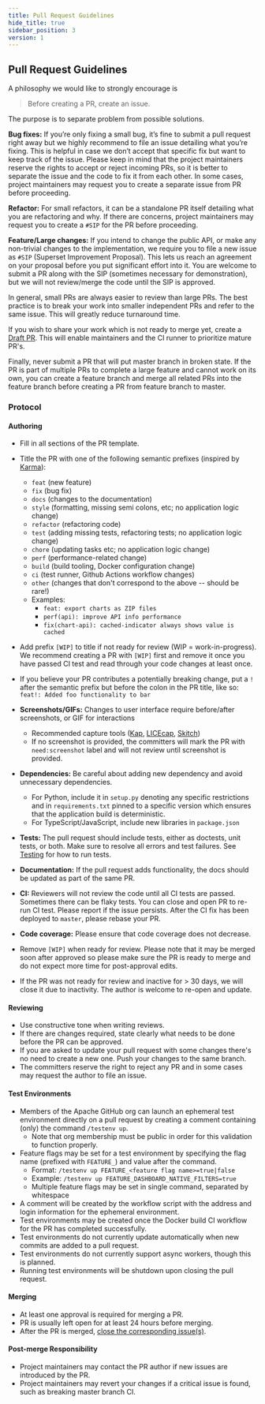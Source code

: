 ```yaml
---
title: Pull Request Guidelines
hide_title: true
sidebar_position: 3
version: 1
---
```


## Pull Request Guidelines

A philosophy we would like to strongly encourage is

> Before creating a PR, create an issue.

The purpose is to separate problem from possible solutions.

**Bug fixes:** If you’re only fixing a small bug, it’s fine to submit a pull request right away but we highly recommend to file an issue detailing what you’re fixing. This is helpful in case we don’t accept that specific fix but want to keep track of the issue. Please keep in mind that the project maintainers reserve the rights to accept or reject incoming PRs, so it is better to separate the issue and the code to fix it from each other. In some cases, project maintainers may request you to create a separate issue from PR before proceeding.

**Refactor:** For small refactors, it can be a standalone PR itself detailing what you are refactoring and why. If there are concerns, project maintainers may request you to create a `#SIP` for the PR before proceeding.

**Feature/Large changes:** If you intend to change the public API, or make any non-trivial changes to the implementation, we require you to file a new issue as `#SIP` (Superset Improvement Proposal). This lets us reach an agreement on your proposal before you put significant effort into it. You are welcome to submit a PR along with the SIP (sometimes necessary for demonstration), but we will not review/merge the code until the SIP is approved.

In general, small PRs are always easier to review than large PRs. The best practice is to break your work into smaller independent PRs and refer to the same issue. This will greatly reduce turnaround time.

If you wish to share your work which is not ready to merge yet, create a [Draft PR](https://github.blog/2019-02-14-introducing-draft-pull-requests/). This will enable maintainers and the CI runner to prioritize mature PR's.

Finally, never submit a PR that will put master branch in broken state. If the PR is part of multiple PRs to complete a large feature and cannot work on its own, you can create a feature branch and merge all related PRs into the feature branch before creating a PR from feature branch to master.

### Protocol

#### Authoring

- Fill in all sections of the PR template.
- Title the PR with one of the following semantic prefixes (inspired by [Karma](http://karma-runner.github.io/0.10/dev/git-commit-msg.html])):

  - `feat` (new feature)
  - `fix` (bug fix)
  - `docs` (changes to the documentation)
  - `style` (formatting, missing semi colons, etc; no application logic change)
  - `refactor` (refactoring code)
  - `test` (adding missing tests, refactoring tests; no application logic change)
  - `chore` (updating tasks etc; no application logic change)
  - `perf` (performance-related change)
  - `build` (build tooling, Docker configuration change)
  - `ci` (test runner, Github Actions workflow changes)
  - `other` (changes that don't correspond to the above -- should be rare!)
  - Examples:
    - `feat: export charts as ZIP files`
    - `perf(api): improve API info performance`
    - `fix(chart-api): cached-indicator always shows value is cached`

- Add prefix `[WIP]` to title if not ready for review (WIP = work-in-progress). We recommend creating a PR with `[WIP]` first and remove it once you have passed CI test and read through your code changes at least once.
- If you believe your PR contributes a potentially breaking change, put a `!` after the semantic prefix but before the colon in the PR title, like so: `feat!: Added foo functionality to bar`
- **Screenshots/GIFs:** Changes to user interface require before/after screenshots, or GIF for interactions
  - Recommended capture tools ([Kap](https://getkap.co/), [LICEcap](https://www.cockos.com/licecap/), [Skitch](https://download.cnet.com/Skitch/3000-13455_4-189876.html))
  - If no screenshot is provided, the committers will mark the PR with `need:screenshot` label and will not review until screenshot is provided.
- **Dependencies:** Be careful about adding new dependency and avoid unnecessary dependencies.
  - For Python, include it in `setup.py` denoting any specific restrictions and in `requirements.txt` pinned to a specific version which ensures that the application build is deterministic.
  - For TypeScript/JavaScript, include new libraries in `package.json`
- **Tests:** The pull request should include tests, either as doctests, unit tests, or both. Make sure to resolve all errors and test failures. See [Testing](#testing) for how to run tests.
- **Documentation:** If the pull request adds functionality, the docs should be updated as part of the same PR.
- **CI:** Reviewers will not review the code until all CI tests are passed. Sometimes there can be flaky tests. You can close and open PR to re-run CI test. Please report if the issue persists. After the CI fix has been deployed to `master`, please rebase your PR.
- **Code coverage:** Please ensure that code coverage does not decrease.
- Remove `[WIP]` when ready for review. Please note that it may be merged soon after approved so please make sure the PR is ready to merge and do not expect more time for post-approval edits.
- If the PR was not ready for review and inactive for > 30 days, we will close it due to inactivity. The author is welcome to re-open and update.

#### Reviewing

- Use constructive tone when writing reviews.
- If there are changes required, state clearly what needs to be done before the PR can be approved.
- If you are asked to update your pull request with some changes there's no need to create a new one. Push your changes to the same branch.
- The committers reserve the right to reject any PR and in some cases may request the author to file an issue.

#### Test Environments

- Members of the Apache GitHub org can launch an ephemeral test environment directly on a pull request by creating a comment containing (only) the command `/testenv up`.
  - Note that org membership must be public in order for this validation to function properly.
- Feature flags may be set for a test environment by specifying the flag name (prefixed with `FEATURE_`) and value after the command.
  - Format: `/testenv up FEATURE_<feature flag name>=true|false`
  - Example: `/testenv up FEATURE_DASHBOARD_NATIVE_FILTERS=true`
  - Multiple feature flags may be set in single command, separated by whitespace
- A comment will be created by the workflow script with the address and login information for the ephemeral environment.
- Test environments may be created once the Docker build CI workflow for the PR has completed successfully.
- Test environments do not currently update automatically when new commits are added to a pull request.
- Test environments do not currently support async workers, though this is planned.
- Running test environments will be shutdown upon closing the pull request.

#### Merging

- At least one approval is required for merging a PR.
- PR is usually left open for at least 24 hours before merging.
- After the PR is merged, [close the corresponding issue(s)](https://help.github.com/articles/closing-issues-using-keywords/).

#### Post-merge Responsibility

- Project maintainers may contact the PR author if new issues are introduced by the PR.
- Project maintainers may revert your changes if a critical issue is found, such as breaking master branch CI.

